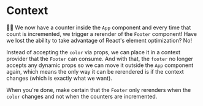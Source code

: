 # Context

<EpicVideo url="https://www.epicreact.dev/workshops/react-performance/context" />

👨‍💼 We now have a counter inside the `App` component and every time that count is
incremented, we trigger a rerender of the `Footer` component! Have we lost the
ability to take advantage of React's element optimization? No!

Instead of accepting the `color` via props, we can place it in a context provider
that the `Footer` can consume. And with that, the `footer` no longer accepts any
dynamic props so we can move it outside the `App` component again, which means
the only way it can be rerendered is if the context changes (which is exactly
what we want).

When you're done, make certain that the `Footer` only rerenders when the `color`
changes and not when the counters are incremented.
